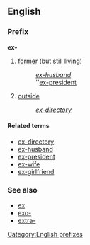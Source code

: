 ==English==
===Prefix===
'''ex-'''

#[[former]] (but still living)
#:''[[ex-husband]]''
#:''[[ex-president]]
#[[outside]]
#:''[[ex-directory]]''

====Related terms====
*[[ex-directory]]
*[[ex-husband]]
*[[ex-president]]
*[[ex-wife]]
*[[ex-girlfriend]]

===See also===
*[[ex]]
*[[exo-]]
*[[extra-]]

[[Category:English prefixes]]